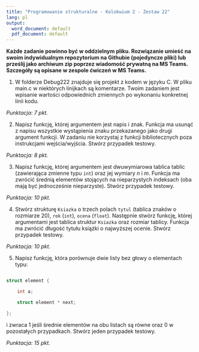 ---
title: "Programowanie strukturalne - Kolokwium 2 - Zestaw 22"
lang: pl
output:
  word_document: default
  pdf_document: default
---

**Każde zadanie powinno być w oddzielnym pliku. Rozwiązanie umieść 
na swoim indywidualnym repozytorium na Githubie (pojedyncze pliki) lub prześlij jako archiwum zip
poprzez wiadomość prywatną na MS Teams. Szczegóły są opisane w zespole ćwiczeń w MS Teams.** 

1. W folderze Debug222 znajduje się projekt z kodem w języku C.
W pliku main.c w niektórych linijkach są komentarze. 
Twoim zadaniem jest wpisanie wartości odpowiednich zmiennych po wykonaniu konkretnej linii kodu.

*Punktacja: 7 pkt.*

2. Napisz funkcję, której argumentem jest napis i znak. Funkcja ma usunąć z napisu wszystkie wystąpienia znaku przekazanego jako drugi argument funkcji. W zadaniu nie korzystaj z funkcji bibliotecznych poza instrukcjami wejścia/wyjścia. Stwórz przypadek testowy.

*Punktacja: 8 pkt.*

3. Napisz funkcję, której argumentem jest dwuwymiarowa tablica tablic (zawierająca zmienne typu `int`) oraz jej wymiary $n$ i $m$. Funkcja ma zwrócić średnią elementów stojących na nieparzystych indeksach (oba mają być jednocześnie nieparzyste). Stwórz przypadek testowy.

*Punktacja: 10 pkt.*

4. Stwórz strukturę `Ksiazka` o trzech polach `tytul` (tablica znaków o rozmiarze 20), `rok` (`int`), `ocena` (`float`). Następnie stwórz funkcję, której argumentami jest tablica struktur `Ksiazka` oraz rozmiar tablicy. Funkcja ma zwrócić długość tytułu książki o najwyższej ocenie. Stwórz przypadek testowy.

*Punktacja: 10 pkt.*

5. Napisz funkcję, która porównuje dwie listy bez głowy o elementach typu:

```c
struct element {
    int a;
    struct element * next;
};
```

i zwraca 1 jeśli średnie elementów na obu listach są równe oraz 0 w pozostałych przypadkach. Stwórz jeden przypadek testowy.


*Punktacja: 15 pkt.*
